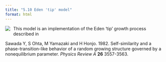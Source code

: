 ```yaml
---
title: "5.10 Eden 'tip' model"
format: html
---
```


[![](5.10-edenTip.png)](5.10-edenTip.nlogo){style="float:left; margin-right:10px; margin-bottom:5px;"} This model is an implementation of the Eden ‘tip’ growth process described in

Sawada Y, S Ohta, M Yamazaki and H Honjo. 1982. Self-similarity and a phase-transition-like behavior of a random growing structure governed by a nonequilibrium parameter. _Physics Review A_ **26** 3557-3563.